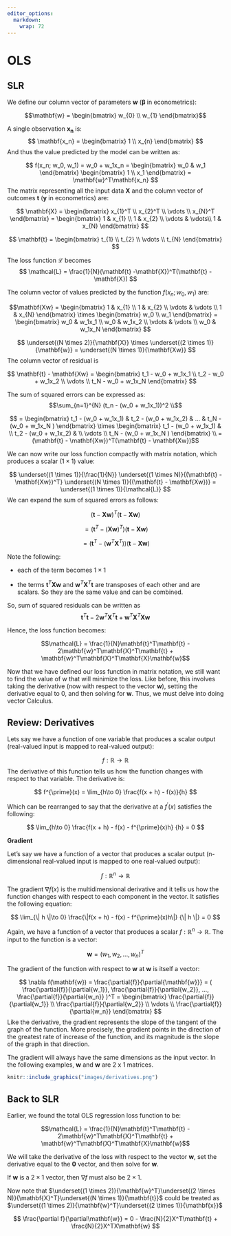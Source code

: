 ```yaml
---
editor_options: 
  markdown: 
    wrap: 72
---
```


# OLS

## SLR

We define our column vector of parameters $\mathbf{w}$
($\boldsymbol{\beta}$ in econometrics):

$$\mathbf{w} = \begin{bmatrix}
           w_{0} \\
           w_{1} 
         \end{bmatrix}$$

A single observation $\mathbf{x_n}$ is: $$
  \mathbf{x_n} =
  \begin{bmatrix}
          1 \\
          x_{n} 
  \end{bmatrix}
$$ And thus the value predicted by the model can be written as:

$$
  f(x_n; w_0, w_1) = 
  w_0 + w_1x_n = 
  \begin{bmatrix}
  w_0 & w_1
  \end{bmatrix}
  \begin{bmatrix}
  1 \\ x_1
  \end{bmatrix} = 
  \mathbf{w}^T\mathbf{x_n}
$$ The matrix representing all the input data $\mathbf{X}$ and the
column vector of outcomes $\mathbf{t}$ ($\mathbf{y}$ in econometrics)
are:

$$
\mathbf{X} = 
\begin{bmatrix}
x_{1}^T \\
x_{2}^T \\
\vdots \\
x_{N}^T
\end{bmatrix}
= \begin{bmatrix}
1 & x_{1} \\
1 & x_{2} \\
\vdots & \vdots\\
1 & x_{N}
\end{bmatrix}
$$

$$
\mathbf{t} = 
\begin{bmatrix}
t_{1} \\
t_{2} \\
\vdots \\
t_{N}
\end{bmatrix}
$$

The loss function $\mathcal{L}$ becomes $$
\mathcal{L} = 
\frac{1}{N}(\mathbf{t} -\mathbf{X})^T(\mathbf{t} -\mathbf{X})
$$

The column vector of values predicted by the function $f(x_n; w_0, w_1)$
are:

$$\mathbf{Xw} = 
\begin{bmatrix}
1 & x_{1} \\
1 & x_{2} \\
\vdots & \vdots \\
1 & x_{N}
\end{bmatrix}
\times
\begin{bmatrix}
  w_0 \\ w_1
\end{bmatrix} =
\begin{bmatrix}
  w_0 & w_1x_1 \\
  w_0 & w_1x_2 \\
  \vdots & \vdots \\
  w_0 & w_1x_N 
 \end{bmatrix}
$$

$$
\underset{(N \times 2)}{\mathbf{X}} \times \underset{(2 \times 1)}{\mathbf{w}} =
    \underset{(N \times 1)}{\mathbf{Xw}}
$$ The column vector of residual is

$$
\mathbf{t} - \mathbf{Xw} = 
\begin{bmatrix}
  t_1 - w_0 + w_1x_1 \\
  t_2 - w_0 + w_1x_2 \\
  \vdots \\
  t_N - w_0 + w_1x_N 
 \end{bmatrix}
$$

The sum of squared errors can be expressed as:
$$\sum_{n=1}^{N} (t_n - (w_0 + w_1x_1))^2 \\$$

$$ =
\begin{bmatrix}
  t_1 - (w_0 + w_1x_1) &
  t_2 - (w_0 + w_1x_2) &
  ... &
  t_N - (w_0 + w_1x_N )
\end{bmatrix} 
 \times
\begin{bmatrix}
  t_1 - (w_0 + w_1x_1) & \\
  t_2 - (w_0 + w_1x_2) & \\
  \vdots \\
  t_N - (w_0 + w_1x_N )
\end{bmatrix} \\
= (\mathbf{t} - \mathbf{Xw})^T(\mathbf{t} - \mathbf{Xw})$$

We can now write our loss function compactly with matrix notation, which
produces a scalar $(1 \times 1)$ value:

$$
\underset{(1 \times 1)}{\frac{1}{N}}
\underset{(1 \times N)}{(\mathbf{t} - \mathbf{Xw})^T}
\underset{(N \times 1)}{(\mathbf{t} - \mathbf{Xw})}
= 
\underset{(1 \times 1)}{\mathcal{L}}
$$ We can expand the sum of squared errors as follows:

$$
(\mathbf{t} - \mathbf{Xw})^T(\mathbf{t} - \mathbf{Xw})$$

$$= (\mathbf{t}^T - (\mathbf{Xw})^T)(\mathbf{t} - \mathbf{Xw})$$

$$=(\mathbf{t}^T - (\mathbf{w}^T \mathbf{X}^T))(\mathbf{t} - \mathbf{Xw})$$

```{=tex}
\begin{equation}
=\underset{(1 \times 1)}{\mathbf{t}^T\mathbf{t}} -
\underset{(1 \times N)}{\mathbf{t}^T}
\underset{(N \times 2)}{\mathbf{X}}
\underset{(2 \times 1)}{\mathbf{w}} -
\underset{(1 \times 2)}{\mathbf{w}^T}
\underset{(2 \times N)}{\mathbf{X}^T}
\underset{(N \times 1)}{\mathbf{t}} +
\underset{(1 \times 2)}{\mathbf{w}^T}
\underset{(2 \times N)}{\mathbf{X}^T}
\underset{(N \times 2)}{\mathbf{X}}
\underset{(2 \times 1)}{\mathbf{w}}
\end{equation}
```
Note the following:

-   each of the term becomes $1 \times 1$

-   the terms $\mathbf{t}^T \mathbf{Xw}$ and
    $\mathbf{w}^T \mathbf{X}^T\mathbf{t}$ are transposes of each other
    and are scalars. So they are the same value and can be combined.

So, sum of squared residuals can be written as
$$\mathbf{t}^T\mathbf{t} - 2\mathbf{w}^T\mathbf{X}^T\mathbf{t} +
\mathbf{w}^T\mathbf{X}^T\mathbf{X}\mathbf{w}$$

Hence, the loss function becomes:

$$\mathcal{L} = \frac{1}{N}\mathbf{t}^T\mathbf{t} - 2\mathbf{w}^T\mathbf{X}^T\mathbf{t} +
\mathbf{w}^T\mathbf{X}^T\mathbf{X}\mathbf{w}$$

Now that we have defined our loss function in matrix notation, we still
want to find the value of w that will minimize the loss. Like before,
this involves taking the derivative (now with respect to the vector
$\mathbf{w}$), setting the derivative equal to 0, and then solving for
$\mathbf{w}$. Thus, we must delve into doing vector Calculus.

## Review: Derivatives

Lets say we have a function of one variable that produces a scalar
output (real-valued input is mapped to real-valued output):

$$
f:
\mathbb{R} 
\rightarrow 
\mathbb{R}
$$ The derivative of this function tells us how the function changes
with respect to that variable. The derivative is:

$$
f^{\prime}(x) = 
\lim_{h\to 0} 
\frac{f(x + h) - f(x)}{h}
$$

Which can be rearranged to say that the derivative at a $f^{\prime}(x)$
satisfies the following:

$$
\lim_{h\to 0} 
\frac{f(x + h) - f(x) - f^{\prime}(x)h}
{h} 
= 0
$$

**Gradient**

Let's say we have a function of a vector that produces a scalar output
(n-dimensional real-valued input is mapped to one real-valued output):

$$
f:
\mathbb{R}^{n} 
\rightarrow 
\mathbb{R}
$$

The gradient $\nabla f(x)$ is the multidimensional derivative and it
tells us how the function changes with respect to each component in the
vector. It satisfies the following equation:

$$
\lim_{\| h \|\to 0} 
\frac{\|f(x + h) - f(x) - f^{\prime}(x)h\|}
{\| h \|}
= 0
$$

Again, we have a function of a vector that produces a scalar
$f:\mathbb{R}^{n} \rightarrow\mathbb{R}$. The input to the function is a
vector:

$$\mathbf{w} = (w_1, w_2, ..., w_n)^T$$

The gradient of the function with respect to $\mathbf{w}$ at
$\mathbf{w}$ is itself a vector:

$$
\nabla f(\mathbf{w}) =
\frac{\partial{f}}{\partial{\mathbf{w}}} =
(
\frac{\partial{f}}{\partial{w_1}},
\frac{\partial{f}}{\partial{w_2}}, ...,
\frac{\partial{f}}{\partial{w_n}}
)^T =
\begin{bmatrix}
  \frac{\partial{f}}{\partial{w_1}} \\
  \frac{\partial{f}}{\partial{w_2}} \\
  \vdots \\
  \frac{\partial{f}}{\partial{w_n}}
 \end{bmatrix}
$$ Like the derivative, the gradient represents the slope of the tangent
of the graph of the function. More precisely, the gradient points in the
direction of the greatest rate of increase of the function, and its
magnitude is the slope of the graph in that direction.

The gradient will always have the same dimensions as the input vector.
In the following examples, $\mathbf{w}$ and $\mathbf{w}$ are 2 x 1
matrices.

```r
knitr::include_graphics("images/derivatives.png")
```

## Back to SLR

Earlier, we found the total OLS regression loss function to be:

$$\mathcal{L} = \frac{1}{N}\mathbf{t}^T\mathbf{t} - 2\mathbf{w}^T\mathbf{X}^T\mathbf{t} +
\mathbf{w}^T\mathbf{X}^T\mathbf{X}\mathbf{w}$$

We will take the derivative of the loss with respect to the vector $\mathbf{w}$, set the derivative equal to
the $\mathbf{0}$ vector, and then solve for $\mathbf{w}$.

If $\mathbf{w}$ is a $2 \times 1$ vector, then $\nabla{f}$ must also be $2 \times 1$.

Now note that $\underset{(1 \times 2)}{\mathbf{w}^T}\underset{(2 \times N)}{\mathbf{X}^T}\underset{(N \times 1)}{\mathbf{t}}$ could be treated as $\underset{(1 \times 2)}{\mathbf{w}^T}\underset{(2 \times 1)}{\mathbf{x}}$

$$
\frac{\partial f}{\partial\mathbf{w}} =
0 - 
\frac{N}{2}X^T\mathbf{t} +
\frac{N}{2}X^TX\mathbf{w}
$$
